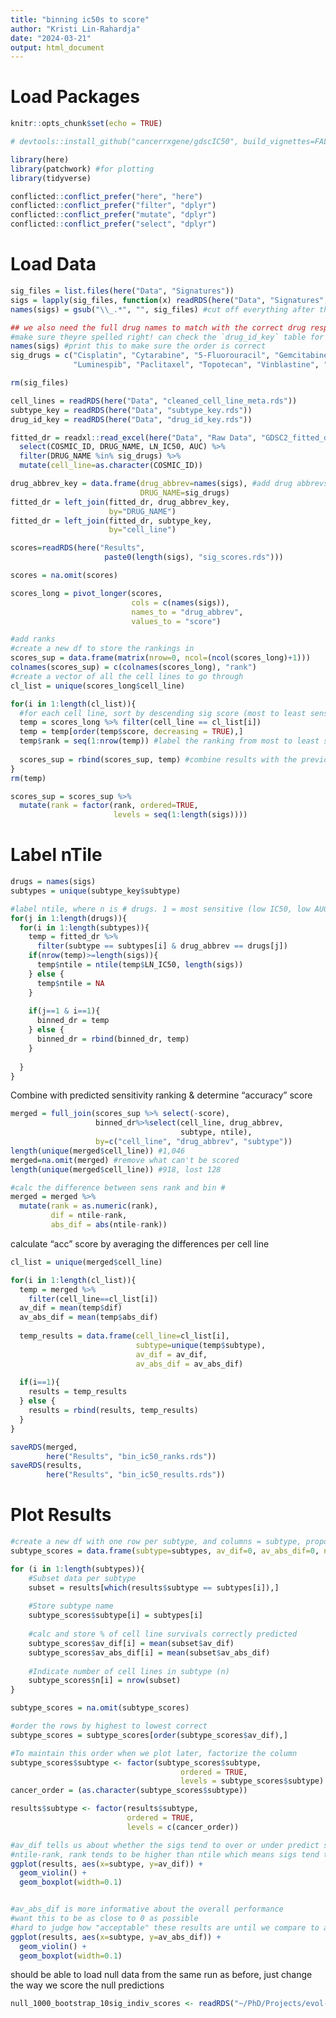 ```yaml
---
title: "binning ic50s to score"
author: "Kristi Lin-Rahardja"
date: "2024-03-21"
output: html_document
---
```



# Load Packages

```r
knitr::opts_chunk$set(echo = TRUE)
```

```r
# devtools::install_github("cancerrxgene/gdscIC50", build_vignettes=FALSE) #restart R after downloading

library(here)
library(patchwork) #for plotting
library(tidyverse)

conflicted::conflict_prefer("here", "here")
conflicted::conflict_prefer("filter", "dplyr")
conflicted::conflict_prefer("mutate", "dplyr")
conflicted::conflict_prefer("select", "dplyr")
```

# Load Data

```r
sig_files = list.files(here("Data", "Signatures"))
sigs = lapply(sig_files, function(x) readRDS(here("Data", "Signatures", x)))
names(sigs) = gsub("\\_.*", "", sig_files) #cut off everything after the first underscore

## we also need the full drug names to match with the correct drug response data. those need to be manually entered in the *same order* as the list shows
#make sure theyre spelled right! can check the `drug_id_key` table for spelling
names(sigs) #print this to make sure the order is correct
sig_drugs = c("Cisplatin", "Cytarabine", "5-Fluorouracil", "Gemcitabine", "Irinotecan",
              "Luminespib", "Paclitaxel", "Topotecan", "Vinblastine", "Vorinostat")

rm(sig_files)
```

```r
cell_lines = readRDS(here("Data", "cleaned_cell_line_meta.rds"))
subtype_key = readRDS(here("Data", "subtype_key.rds"))
drug_id_key = readRDS(here("Data", "drug_id_key.rds"))

fitted_dr = readxl::read_excel(here("Data", "Raw Data", "GDSC2_fitted_dose_response.xlsx")) %>%
  select(COSMIC_ID, DRUG_NAME, LN_IC50, AUC) %>%
  filter(DRUG_NAME %in% sig_drugs) %>%
  mutate(cell_line=as.character(COSMIC_ID))

drug_abbrev_key = data.frame(drug_abbrev=names(sigs), #add drug abbrevs to fitted_dr
                             DRUG_NAME=sig_drugs)
fitted_dr = left_join(fitted_dr, drug_abbrev_key,
                      by="DRUG_NAME")
fitted_dr = left_join(fitted_dr, subtype_key,
                      by="cell_line")
```

```r
scores=readRDS(here("Results",
                     paste0(length(sigs), "sig_scores.rds")))

scores = na.omit(scores)

scores_long = pivot_longer(scores,
                           cols = c(names(sigs)),
                           names_to = "drug_abbrev",
                           values_to = "score")

#add ranks
#create a new df to store the rankings in
scores_sup = data.frame(matrix(nrow=0, ncol=(ncol(scores_long)+1)))
colnames(scores_sup) = c(colnames(scores_long), "rank")
#create a vector of all the cell lines to go through
cl_list = unique(scores_long$cell_line)

for(i in 1:length(cl_list)){
  #for each cell line, sort by descending sig score (most to least sensitive)
  temp = scores_long %>% filter(cell_line == cl_list[i])
  temp = temp[order(temp$score, decreasing = TRUE),]
  temp$rank = seq(1:nrow(temp)) #label the ranking from most to least sensitive
  
  scores_sup = rbind(scores_sup, temp) #combine results with the previous iteration
}
rm(temp)

scores_sup = scores_sup %>%
  mutate(rank = factor(rank, ordered=TRUE,
                       levels = seq(1:length(sigs))))
```


# Label nTile

```r
drugs = names(sigs)
subtypes = unique(subtype_key$subtype)

#label ntile, where n is # drugs. 1 = most sensitive (low IC50, low AUC)
for(j in 1:length(drugs)){
  for(i in 1:length(subtypes)){
    temp = fitted_dr %>% 
      filter(subtype == subtypes[i] & drug_abbrev == drugs[j])
    if(nrow(temp)>=length(sigs)){
      temp$ntile = ntile(temp$LN_IC50, length(sigs))
    } else {
      temp$ntile = NA
    }
    
    if(j==1 & i==1){
      binned_dr = temp
    } else {
      binned_dr = rbind(binned_dr, temp)
    }
    
  }
}
```

Combine with predicted sensitivity ranking & determine "accuracy" score

```r
merged = full_join(scores_sup %>% select(-score),
                   binned_dr%>%select(cell_line, drug_abbrev,
                                      subtype, ntile),
                   by=c("cell_line", "drug_abbrev", "subtype"))
length(unique(merged$cell_line)) #1,046
merged=na.omit(merged) #remove what can't be scored
length(unique(merged$cell_line)) #918, lost 128

#calc the difference between sens rank and bin #
merged = merged %>%
  mutate(rank = as.numeric(rank),
         dif = ntile-rank,
         abs_dif = abs(ntile-rank))
```

calculate "acc" score by averaging the differences per cell line

```r
cl_list = unique(merged$cell_line)

for(i in 1:length(cl_list)){
  temp = merged %>% 
    filter(cell_line==cl_list[i])
  av_dif = mean(temp$dif)
  av_abs_dif = mean(temp$abs_dif)
  
  temp_results = data.frame(cell_line=cl_list[i],
                            subtype=unique(temp$subtype),
                            av_dif = av_dif,
                            av_abs_dif = av_abs_dif)
  
  if(i==1){
    results = temp_results
  } else {
    results = rbind(results, temp_results)
  }
}
```

```r
saveRDS(merged,
        here("Results", "bin_ic50_ranks.rds"))
saveRDS(results,
        here("Results", "bin_ic50_results.rds"))
```


# Plot Results

```r
#create a new df with one row per subtype, and columns = subtype, proportion_correct
subtype_scores = data.frame(subtype=subtypes, av_dif=0, av_abs_dif=0, n = 0)

for (i in 1:length(subtypes)){
    #Subset data per subtype
    subset = results[which(results$subtype == subtypes[i]),]
    
    #Store subtype name
    subtype_scores$subtype[i] = subtypes[i]
    
    #calc and store % of cell line survivals correctly predicted
    subtype_scores$av_dif[i] = mean(subset$av_dif)
    subtype_scores$av_abs_dif[i] = mean(subset$av_abs_dif)
    
    #Indicate number of cell lines in subtype (n)
    subtype_scores$n[i] = nrow(subset)
}

subtype_scores = na.omit(subtype_scores)

#order the rows by highest to lowest correct
subtype_scores = subtype_scores[order(subtype_scores$av_dif),]

#To maintain this order when we plot later, factorize the column
subtype_scores$subtype <- factor(subtype_scores$subtype,
                                      ordered = TRUE,
                                      levels = subtype_scores$subtype)
cancer_order = (as.character(subtype_scores$subtype))

results$subtype <- factor(results$subtype,
                          ordered = TRUE,
                          levels = c(cancer_order))
```

```r
#av_dif tells us about whether the sigs tend to over or under predict sensitivity
#ntile-rank, rank tends to be higher than ntile which means sigs tend to predict things are more resistant than they actually are
ggplot(results, aes(x=subtype, y=av_dif)) + 
  geom_violin() +
  geom_boxplot(width=0.1)


#av_abs_dif is more informative about the overall performance
#want this to be as close to 0 as possible
#hard to judge how "acceptable" these results are until we compare to a null dist
ggplot(results, aes(x=subtype, y=av_abs_dif)) + 
  geom_violin() +
  geom_boxplot(width=0.1)
```

should be able to load null data from the same run as before, just change the way we score the null predictions

```r
null_1000_bootstrap_10sig_indiv_scores <- readRDS("~/PhD/Projects/evol-chemogram/Results/null_1000_bootstrap_10sig_indiv_scores.rds")
```

